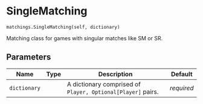 # SingleMatching { #matching.matchings.SingleMatching }

`matchings.SingleMatching(self, dictionary)`

Matching class for games with singular matches like SM or SR.

## Parameters

| Name         | Type   | Description                                                   | Default    |
|--------------|--------|---------------------------------------------------------------|------------|
| `dictionary` |        | A dictionary comprised of ``Player, Optional[Player]`` pairs. | _required_ |